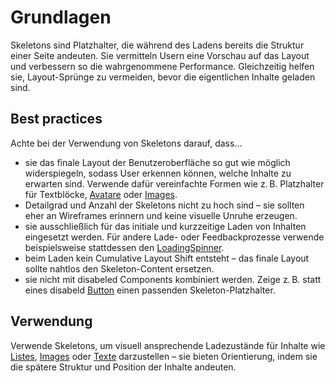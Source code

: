 # Grundlagen

Skeletons sind Platzhalter, die während des Ladens bereits die Struktur einer Seite andeuten. Sie vermitteln Usern eine Vorschau auf das Layout und verbessern so die wahrgenommene Performance. Gleichzeitig helfen sie, Layout-Sprünge zu vermeiden, bevor die eigentlichen Inhalte geladen sind.

## Best practices

Achte bei der Verwendung von Skeletons darauf, dass...

- sie das finale Layout der Benutzeroberfläche so gut wie möglich widerspiegeln, sodass User erkennen können, welche Inhalte zu erwarten sind. Verwende dafür vereinfachte Formen wie z. B. Platzhalter für Textblöcke, [Avatare](/03-components/content/avatar) oder [Images](/03-components/content/image).
- Detailgrad und Anzahl der Skeletons nicht zu hoch sind – sie sollten eher an Wireframes erinnern und keine visuelle Unruhe erzeugen.
- sie ausschließlich für das initiale und kurzzeitige Laden von Inhalten eingesetzt werden. Für andere Lade- oder Feedbackprozesse verwende beispielsweise stattdessen den [LoadingSpinner](/03-components/status/loading-spinner).
- beim Laden kein Cumulative Layout Shift entsteht – das finale Layout sollte nahtlos den Skeleton-Content ersetzen.
- sie nicht mit disabeled Components kombiniert werden. Zeige z. B. statt eines disabeld [Button](/03-components/actions/button) einen passenden Skeleton-Platzhalter.

## Verwendung

Verwende Skeletons, um visuell ansprechende Ladezustände für Inhalte wie [Listes](/03-components/structure/list), [Images](/03-components/content/image) oder [Texte](/03-components/content/text) darzustellen – sie bieten Orientierung, indem sie die spätere Struktur und Position der Inhalte andeuten.
